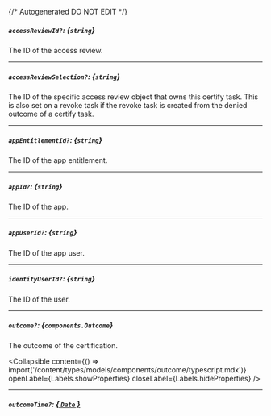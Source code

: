 {/* Autogenerated DO NOT EDIT  */}

##### `accessReviewId?`: *{`string`}*
The ID of the access review.

---
##### `accessReviewSelection?`: *{`string`}*
The ID of the specific access review object that owns this certify task. This is also set on a revoke task if the revoke task is created from the denied outcome of a certify task.

---
##### `appEntitlementId?`: *{`string`}*
The ID of the app entitlement.

---
##### `appId?`: *{`string`}*
The ID of the app.

---
##### `appUserId?`: *{`string`}*
The ID of the app user.

---
##### `identityUserId?`: *{`string`}*
The ID of the user.

---
##### `outcome?`: *{`components.Outcome`}*
The outcome of the certification.

<Collapsible content={() => import('/content/types/models/components/outcome/typescript.mdx')} openLabel={Labels.showProperties} closeLabel={Labels.hideProperties} />


---
##### `outcomeTime?`: [*{ `Date` }*](https://developer.mozilla.org/en-US/docs/Web/JavaScript/Reference/Global_Objects/Date)


